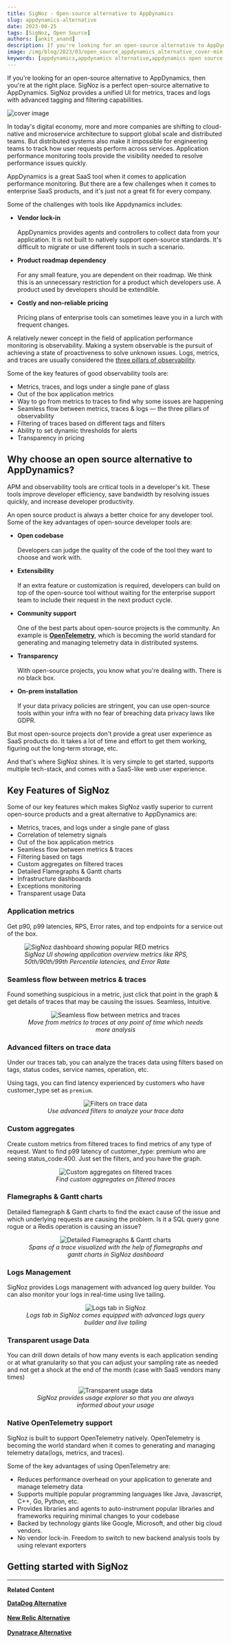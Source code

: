 ```yaml
---
title: SigNoz - Open-source alternative to AppDynamics
slug: appdynamics-alternative
date: 2023-08-25
tags: [SigNoz, Open Source]
authors: [ankit_anand]
description: If you're looking for an open-source alternative to AppDynamics, then you're at the right place. SigNoz is a perfect open-source alternative to AppDynamics. SigNoz provides a unified UI for metrics, traces and logs with advanced tagging and filtering capabilities...
image: /img/blog/2023/03/open_source_appdynamics_alternative_cover-min.jpg
keywords: [appdynamics,appdynamics alternative,appdynamics open source alternative,apm tools,microservice architecture,application performance monitoring]
---
```


If you're looking for an open-source alternative to AppDynamics, then you're at the right place. SigNoz is a perfect open-source alternative to AppDynamics. SigNoz provides a unified UI for metrics, traces and logs with advanced tagging and filtering capabilities.

![cover image](/img/blog/2023/03/open_source_appdynamics_alternative_cover.webp)

In today's digital economy, more and more companies are shifting to cloud-native and microservice architecture to support global scale and distributed teams. But distributed systems also make it impossible for engineering teams to track how user requests perform across services. Application performance monitoring tools provide the visibility needed to resolve performance issues quickly.

AppDynamics is a great SaaS tool when it comes to application performance monitoring. But there are a few challenges when it comes to enterprise SaaS products, and it's just not a great fit for every company.

Some of the challenges with tools like Appdynamics includes:

- **Vendor lock-in**<br></br>
AppDynamics provides agents and controllers to collect data from your application. It is not built to natively support open-source standards. It's difficult to migrate or use different tools in such a scenario.

- **Product roadmap dependency**<br></br>
For any small feature, you are dependent on their roadmap. We think this is an unnecessary restriction for a product which developers use. A product used by developers should be extendible.

- **Costly and non-reliable pricing**<br></br>
Pricing plans of enterprise tools can sometimes leave you in a lurch with frequent changes.

A relatively newer concept in the field of application performance monitoring is observability. Making a system observable is the pursuit of achieving a state of proactiveness to solve unknown issues. Logs, metrics, and traces are usually considered the [three pillars of observability](https://signoz.io/blog/three-pillars-of-observability/).

Some of the key features of good observability tools are:

- Metrics, traces, and logs under a single pane of glass
- Out of the box application metrics
- Way to go from metrics to traces to find why some issues are happening
- Seamless flow between metrics, traces & logs — the three pillars of observability
- Filtering of traces based on different tags and filters
- Ability to set dynamic thresholds for alerts
- Transparency in pricing

<SignUps />


## Why choose an open source alternative to AppDynamics?

APM and observability tools are critical tools in a developer's kit. These tools improve developer efficiency, save bandwidth by resolving issues quickly, and increase developer productivity.

An open source product is always a better choice for any developer tool. Some of the key advantages of open-source developer tools are:

- **Open codebase**<br></br>
Developers can judge the quality of the code of the tool they want to choose and work with.

- **Extensibility**<br></br>
If an extra feature or customization is required, developers can build on top of the open-source tool without waiting for the enterprise support team to include their request in the next product cycle.

- **Community support**<br></br>
One of the best parts about open-source projects is the community. An example is <a href = "https://opentelemetry.io/" rel="noopener noreferrer nofollow" target="_blank" ><b>OpenTelemetry</b></a>, which is becoming the world standard for generating and managing telemetry data in distributed systems.

- **Transparency**<br></br>
With open-source projects, you know what you're dealing with. There is no black box.

- **On-prem installation**<br></br>
If your data privacy policies are stringent, you can use open-source tools within your infra with no fear of breaching data privacy laws like GDPR.

But most open-source projects don't provide a great user experience as SaaS products do. It takes a lot of time and effort to get them working, figuring out the long-term storage, etc.

And that's where SigNoz shines. It is very simple to get started, supports multiple tech-stack, and comes with a SaaS-like web user experience.

## Key Features of SigNoz

Some of our key features which makes SigNoz vastly superior to current open-source products and a great alternative to AppDynamics are:

- Metrics, traces, and logs under a single pane of glass
- Correlation of telemetry signals
- Out of the box application metrics
- Seamless flow between metrics & traces
- Filtering based on tags
- Custom aggregates on filtered traces
- Detailed Flamegraphs & Gantt charts
- Infrastructure dashboards
- Exceptions monitoring
- Transparent usage Data

### Application metrics

Get p90, p99 latencies, RPS, Error rates, and top endpoints for a service out of the box.

<figure data-zoomable>
    <img src="/img/blog/common/signoz_charts_application_metrics.webp" alt="SigNoz dashboard showing popular RED metrics"/>
    <figcaption><i>SigNoz UI showing application overview metrics like RPS, 50th/90th/99th Percentile latencies, and Error Rate</i></figcaption>
</figure>

### Seamless flow between metrics & traces

Found something suspicious in a metric, just click that point in the graph & get details of traces that may be causing the issues. Seamless, Intuitive.

<figure data-zoomable align='center'>
    <img src="/img/blog/2022/04/metrics_to_traces.webp" alt="Seamless flow between metrics and traces"/>
    <figcaption><i>Move from metrics to traces at any point of time which needs more analysis</i></figcaption>
</figure>


### Advanced filters on trace data

Under our traces tab, you can analyze the traces data using filters based on tags, status codes, service names, operation, etc.

Using tags, you can find latency experienced by customers who have customer_type set as `premium`.

<figure data-zoomable align='center'>
    <img src="/img/blog/2022/04/powerful_filters_on_traces_data.webp" alt="Filters on trace data"/>
    <figcaption><i>Use advanced filters to analyze your trace data</i></figcaption>
</figure>

### Custom aggregates

Create custom metrics from filtered traces to find metrics of any type of request. Want to find p99 latency of customer_type: premium who are seeing status_code:400. Just set the filters, and you have the graph.

<figure data-zoomable align='center'>
    <img src="/img/blog/2022/04/custom_aggregates_filtered_data.webp" alt="Custom aggregates on filtered traces"/>
    <figcaption><i>Find custom aggregates on filtered traces</i></figcaption>
</figure>

### Flamegraphs & Gantt charts

Detailed flamegraph & Gantt charts to find the exact cause of the issue and which underlying requests are causing the problem. Is it a SQL query gone rogue or a Redis operation is causing an issue?

<figure data-zoomable align='center'>
    <img src="/img/blog/common/signoz_flamegraphs.webp" alt="Detailed Flamegraphs & Gantt charts"/>
    <figcaption><i>Spans of a trace visualized with the help of flamegraphs and gantt charts in SigNoz dashboard</i></figcaption>
</figure>


### Logs Management

SigNoz provides Logs management with advanced log query builder. You can also monitor your logs in real-time using live tailing. 

<figure data-zoomable align='center'>
    <img src="/img/blog/common/signoz_logs.webp" alt="Logs tab in SigNoz"/>
    <figcaption><i>Logs tab in SigNoz comes equipped with advanced logs query builder and live tailing</i></figcaption>
</figure>



### Transparent usage Data

You can drill down details of how many events is each application sending or at what granularity so that you can adjust your sampling rate as needed and not get a shock at the end of the month (case with SaaS vendors many times)

<figure data-zoomable align='center'>
    <img src="/img/blog/2022/04/transparent_usage_data.webp" alt="Transparent usage data"/>
    <figcaption><i>SigNoz provides usage explorer so that you are always informed about your usage</i></figcaption>
</figure>

### Native OpenTelemetry support

SigNoz is built to support OpenTelemetry natively. OpenTelemetry is becoming the world standard when it comes to generating and managing telemetry data(logs, metrics, and traces). 

Some of the key advantages of using OpenTelemetry are:

- Reduces performance overhead on your application to generate and manage telemetry data
- Supports multiple popular programming languages like Java, Javascript, C++, Go, Python, etc.
- Provides libraries and agents to auto-instrument popular libraries and frameworks requiring minimal changes to your codebase
- Backed by technology giants like Google, Microsoft, and other big cloud vendors.
- No vendor lock-in. Freedom to switch to new backend analysis tools by using relevant exporters

## Getting started with SigNoz

<GetStartedSigNoz />

---

**Related Content**

**[DataDog Alternative](https://signoz.io/blog/open-source-datadog-alternative/)**<br></br>
**[New Relic Alternative](https://signoz.io/blog/open-source-newrelic-alternative/)**<br></br>
**[Dynatrace Alternative](https://signoz.io/blog/dynatrace-alternative/)**<br></br>


